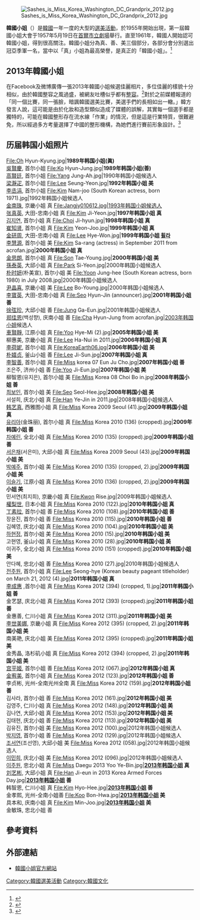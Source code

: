 {{Otheruses|韓國小姐 (消歧義)|subject=韓國選美活動|other=此名稱的其他用法}}

{{Infobox Korean name
|title = 韓國小姐
|hangul = {{linktext|미|스|코|리|아}}
|hanja = {{linktext|韓|國|小|姐}}
|rr = mi seu ko ri a
|mr = 
}}
[[File:Sashes_is_Miss_Korea_Washington_DC_Grandprix_2012.jpg|right]]

'''韓國小姐'''（{{lang-en|'''MISS KOREA'''}}）是[[韓國|韓國]]一年一度的大型的[[選美活動|選美活動]]，於1955年開始出現，第一屆韓國小姐大會于1957年5月19日在[[首爾市立劇場|首爾市立劇場]]舉行。直至1961年，韓國人開始認可韓國小姐，得到很高關注。韓國小姐分為真、善、美三個部分，各部分會分別選出冠亞季軍一名，當中以「真」小姐為最高榮譽，是真正的「韓國小姐」。<ref>{{Cite news|url=http://news.xinhuanet.com/world/2013-06/07/c_124824526.htm|title=韩国小姐冠军自称没整容引哄笑(图)|date=2013-06-07|deadurl=yes|archiveurl=https://web.archive.org/web/20131224171836/http://news.xinhuanet.com/world/2013-06/07/c_124824526.htm|archivedate=2013-12-24}}</ref>

==2013年韓國小姐==
在Facebook及微博廣傳一張2013年韓國小姐候選佳麗相片，多位佳麗的樣貌十分相似，由於韓國整容之風過盛，被網友吐槽似乎都有[[整容|整容]]。<ref>{{Cite news |url=http://news.wenweipo.com/2013/04/26/IN1304260012.htm |title=韓國小姐20佳麗長相一致遭吐槽 |date=2013-04-26 |accessdate=2014-03-09 |archive-date=2013-07-30 |archive-url=https://web.archive.org/web/20130730094218/http://news.wenweipo.com/2013/04/26/IN1304260012.htm |dead-url=no }}</ref>對於之前媒體報道的「同一個比賽，同一張臉，暗諷韓國選美比賽，美選手們的長相如出一轍。」韓方發言人說，這可能是由於化妝和造型類似造成了媒體的誤解，其實每一個選手都是獨特的，可能在韓國整形存在流水線「作業」的情況，但是這是行業特質，很難避免，所以經過多方考量選擇了中國的整形機構，為她們進行賽前形象設計。<ref>{{Cite news |url=http://ent.takungpao.com.hk/star/q/2013/0829/1865231.html |title=韓國小姐赴中國集體整容 遭暗諷「同一張臉」 |date=2013-08-29 |access-date=2014-03-09 |archive-url=https://web.archive.org/web/20140309142943/http://ent.takungpao.com.hk/star/q/2013/0829/1865231.html |archive-date=2014-03-09 |dead-url=yes }}</ref>

==历届韩国小姐照片==
<gallery perrow="6"> 
File:Oh Hyun-Kyung.jpg|'''1989年韩国小姐(眞)'''<br />[[吳賢慶|吳賢慶]], 首尔小姐
File:Ko Hyun-Jung.jpg|'''1989年韩国小姐(善)'''<br />[[高賢廷|高賢廷]], 首尔小姐
File:Yang Jung-Ah.jpg|1990年韩国小姐候选人<br />[[梁瀞疋|梁瀞疋]], 首尔小姐
File:Lee Seung-Yeon.jpg|'''1992年韩国小姐 美'''<br />[[李丞涓|李丞涓]], 首尔小姐
File:Kim Nam-joo (South Korean actress, born 1971).jpg|1992年韩国小姐候选人<br />[[金南珠_(1971年)|金南珠]], 京畿小姐 真
File:Jangjy010612.jpg|1993年韩国小姐候选人<br />[[张真英|张真英]], 大田-忠南小姐 真
File:Kim Ji-Yeon.jpg|'''1997年韩国小姐 真'''<br />[[김지연_(1978년)|김지연]], 首尔小姐 真
File:Choi Ji-hyun.jpg|'''1998年韩国小姐 真'''<br />[[崔知贤|崔知贤]], 首尔小姐 真
File:Kim Yeon-Joo.jpg|'''1999年韩国小姐 真'''<br />[[金研周|金研周]], 大田-忠南小姐 真
File:Lee Hye-Won.jpg|'''1999年韩国小姐 [[휠라|휠라]]'''<br />[[李慧源|李慧源]], 首尔小姐 美
File:Kim Sa-rang (actress) in September 2011 from acrofan.jpg|'''2000年韩国小姐 真'''<br />[[金思朗|金思朗]], 首尔小姐 真
File:Son Tae-Young.jpg|'''2000年韩国小姐 美'''<br />[[孫泰英|孫泰英]], 大邱小姐 真
File:Park Si-Yeon.jpg|2000年韩国小姐候选人<br />[[朴时妍|朴时妍]](朴美宣), 首尔小姐 美
File:Yoon Jung-hee (South Korean actress, born 1980) in July 2008.jpg|2000年韩国小姐候选人<br />[[尹晶喜|尹晶喜]], 京畿小姐 美
File:Lee Bo-Young.jpg|2000年韩国小姐候选人<br />[[李寶英|李寶英]], 大田-忠南小姐 真
File:Seo Hyun-Jin (announcer).jpg|'''2001年韩国小姐 善'''<br />[[徐弦珍|徐弦珍]], 大邱小姐 善
File:Jung Ga-Eun.jpg|2001年韩国小姐候选人<br />[[郑佳恩|郑佳恩]](백성향), 庆南小姐 善
File:Cha Hyun-Jung from acrofan.jpg|[[2003年韩国小姐|2003年韩国小姐]]候选人<br />[[车贤贞|車賢靜]], 江原小姐 真
File:Yoo Hye-Mi (2).jpg|'''2005年韩国小姐 美'''<br />柳惠美, 京畿小姐 真
File:Lee Ha-Nui in 2011.jpg|'''2006年韩国小姐 真'''<br />[[李荷妮|李荷妮]], 首尔小姐 真
File:KoreaEarth06.jpg|'''2006年韩国小姐 美'''<br />[[朴嬉贞|朴嬉贞]], 釜山小姐 善
File:Lee Ji-Sun.jpg|'''2007年韩国小姐 真'''<br />[[李智善|李智善]], 首尔小姐 真
File:Miss korea 07 Eun Ju Cho.jpg|'''2007年韩国小姐 善'''<br />조은주, 济州小姐 善
File:Yoo Ji-Eun.jpg|'''2007年韩国小姐 美'''<br />柳智恩(유지은), 首尔小姐 美
File:Miss Korea 08 Choi Bo in.jpg|'''2008年韩国小姐 善'''<br />[[최보인|최보인]], 首尔小姐 美
File:Seo Seol-Hee.jpg|'''2008年韩国小姐 美'''<br />서설희,  庆北小姐 真
File:Han Ye-Jin in 2011.jpg|2008年韩国小姐候选人<br />[[艺真_(1990年)|韩艺真]],  西雅图小姐 真
File:Miss Korea 2009 Seoul (41).jpg|'''2009年韩国小姐 真'''<br />[[유리아_(배우)|유리아]](金珠丽), 首尔小姐 真
File:Miss Korea 2010 (136) (cropped).jpg|'''2009年韩国小姐 善'''<br />[[차예린|차예린]], 全北小姐 真
File:Miss Korea 2010 (135) (cropped).jpg|'''2009年韩国小姐 善'''<br />[[서은채|서은채]](서은미), 大邱小姐 真
File:Miss Korea 2009 Seoul (43).jpg|'''2009年韩国小姐 美'''<br />[[박예주|박예주]], 首尔小姐 美
File:Miss Korea 2010 (135) (cropped, 2).jpg|'''2009年韩国小姐 美'''<br />[[이슬기_(모델)|이슬기]],  江原小姐 真
File:Miss Korea 2010 (136) (cropped, 2).jpg|'''2009年韩国小姐 美'''<br />민서연(최지희), 京畿小姐 真
File:Kwon Rise.jpg|2009年韩国小姐候选人<br />[[權梨世|權梨世]], 日本小姐 真
File:Miss Korea 2010 (122).jpg|'''2010年韩国小姐 真'''<br />[[丁素拉|丁素拉]], 首尔小姐 善
File:Miss Korea 2010 (108).jpg|'''2010年韩国小姐 善'''<br />장윤진, 首尔小姐 善
File:Miss Korea 2010 (115).jpg|'''2010年韩国小姐 善'''<br />김혜영, 庆北小姐 真
File:Miss Korea 2010 (104).jpg|'''2010年韩国小姐 美'''<br />[[하현정|하현정]], 首尔小姐 美
File:Miss Korea 2010 (15).jpg|'''2010年韩国小姐 美'''<br />고현영, 釜山小姐 真
File:Miss Korea 2010 (28).jpg|'''2010年韩国小姐 美'''<br />이귀주, 全北小姐 真
File:Miss Korea 2010 (151) (cropped).jpg|'''2010年韩国小姐 美'''<br />안다혜, 忠北小姐 善
File:Miss Korea 2010 (27).jpg|2010年韩国小姐候选人<br />[[전주원_(미스코리아)|전주원]], 首尔小姐 真
File:Lee Seong-hye (Korean beauty pageant titleholder) on March 21, 2012 (4).jpg|'''2011年韩国小姐 真'''<br />[[李成惠|李成惠]] ,首尔小姐 真
File:Miss Korea 2012 (394) (cropped, 1).jpg|'''2011年韩国小姐 善'''<br />金艺瑟, 庆北小姐 真
File:Miss Korea 2012 (393) (cropped).jpg|'''2011年韩国小姐 善'''<br />金惠善, 仁川小姐 真
File:Miss Korea 2012 (311).jpg|'''2011年韩国小姐 美'''<br />[[李世美娜|李世美娜]], 京畿小姐 真
File:Miss Korea 2012 (395) (cropped, 2).jpg|'''2011年韩国小姐 美'''<br />南美艳, 庆北小姐 美
File:Miss Korea 2012 (395) (cropped).jpg|'''2011年韩国小姐 美'''<br />金秀晶, 洛杉矶小姐 真
File:Miss Korea 2012 (394) (cropped, 2).jpg|'''2011年韩国小姐 美'''<br />[[宫平姬|宫平姬]], 首尔小姐 善
File:Miss Korea 2012 (067).jpg|'''2012年韩国小姐 真'''<br />[[金宥美|金宥美]], 首尔小姐 真
File:Miss Korea 2012 (123).jpg|'''2012年韩国小姐 善'''<br />李贞彬, 光州-全南光州全南 真
File:Miss Korea 2012 (159).jpg|'''2012年韩国小姐 善'''<br />김사라, 首尔小姐 善
File:Miss Korea 2012 (161).jpg|'''2012年韩国小姐 美'''<br />김영주, 仁川小姐 真
File:Miss Korea 2012 (148).jpg|'''2012年韩国小姐 美'''<br />김나연, 大邱小姐 真
File:Miss Korea 2012 (153).jpg|'''2012年韩国小姐 美'''<br />김태현, 庆北小姐 善
File:Miss Korea 2012 (113).jpg|'''2012年韩国小姐 美'''<br />김유진, 首尔小姐 美
File:Miss Korea 2012 (100).jpg|2012年韩国小姐候选人<br />[[박지영_(아나운서)|박지영]], 首尔小姐 善
File:Miss Korea 2012 (129).jpg|2012年韩国小姐候选人<br />[[조서연|조서연]](조선영), 大邱小姐 美
File:Miss Korea 2012 (058).jpg|2012年韩国小姐候选人<br />[[이민희|이민희]], 庆北小姐 美
File:Miss Korea 2012 (096).jpg|2012年韩国小姐候选人<br />[[이주원_(아나운서)|이주원]], 忠北小姐 真
File:Miss Daegu 2013 Yoo Ye-Bin.jpg|'''[[2013年韩国小姐|2013年韩国小姐]] 真'''<br />[[刘艺彬|刘艺彬]], 大邱小姐 真
File:Han Ji-eun in 2013 Korea Armed Forces Day.jpg|'''[[2013年韩国小姐|2013年韩国小姐]] 善'''<br />韩智恩,  仁川小姐 真
File:Kim Hyo-Hee.jpg|'''[[2013年韩国小姐|2013年韩国小姐]] 善'''<br />金孝熙, 光州-全南小姐善
File:Koo Bon-Hwa.jpg|'''[[2013年韩国小姐|2013年韩国小姐]] 美'''<br />具本和, 庆南小姐 真
File:Kim Min-Joo.jpg|'''[[2013年韩国小姐|2013年韩国小姐]] 美'''<br />金敏珠, 忠北小姐 善
</gallery>
{{Portal box|大韩民国|性}}

==參考資料==
{{Commons category|Miss Korea}}
{{Reflist}}

==外部連結==
* [http://www.misskorea.or.kr/ 韓國小姐官方網站] {{Wayback|url=http://www.misskorea.or.kr/ |date=20200627230454 }}

{{Portal bar|韓國|文化}}

[[Category:韓國選美活動|Category:韓國選美活動]]
[[Category:韓國文化|Category:韓國文化]]
